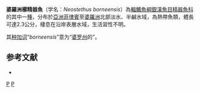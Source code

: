 {{Speciesbox
| status = LC
| status_system = IUCN3.1
| taxon = Neostethus borneensis
| authority = [[Herre|Herre]], 1939
| synonyms = *''Neostethus coronensis'' <small>Herre, 1942</small>
}}
'''婆羅洲櫛精器魚'''（学名：''Neostethus borneensis''）為[[輻鰭魚綱|輻鰭魚綱]][[銀漢魚目|銀漢魚目]][[精器魚科|精器魚科]]的其中一[[種|種]]，分布於[[亞洲|亞洲]][[菲律賓|菲律賓]]至[[婆羅洲|婆羅洲]]北部淡水、半鹹水域，為熱帶魚類，體長可達2.3公分，棲息在沿岸表層水域，生活習性不明。

其[[种加词|种加词]]“''borneensis''”意为“[[婆罗州|婆罗州]]的”。

==参考文献==
*{{FishBase_species|genus=Neostethus|species=borneensis|year=2016|month=3}}

{{Taxonbar|from=Q2026859}}

[[Category:櫛精器魚屬|P]]
[[Category:1939年描述的鱼类|P]]


{{魚類小作品}}